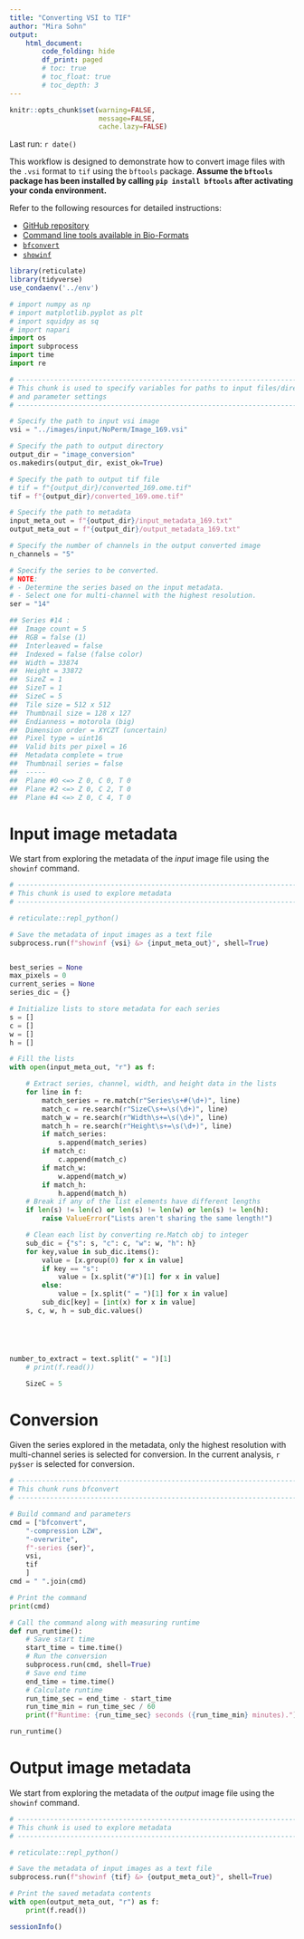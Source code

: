 ```yaml
---
title: "Converting VSI to TIF"
author: "Mira Sohn"
output:
    html_document:
        code_folding: hide
        df_print: paged
        # toc: true
        # toc_float: true
        # toc_depth: 3
---
```


```r
knitr::opts_chunk$set(warning=FALSE,
                      message=FALSE,
                      cache.lazy=FALSE)
```

Last run: `r date()`

This workflow is designed to demonstrate how to convert image files with the `.vsi`
format to `tif` using the `bftools` package. **Assume the `bftools` package has been
installed by calling `pip install bftools` after activating your conda environment.**

Refer to the following resources for detailed instructions:

- [GitHub repository](https://github.com/BobDotCom/bftools)
- [Command line tools available in Bio-Formats](https://bio-formats.readthedocs.io/en/stable/users/comlinetools/index.html)
- [`bfconvert`](https://bio-formats.readthedocs.io/en/stable/users/comlinetools/conversion.html)
- [`showinf`](https://bio-formats.readthedocs.io/en/stable/users/comlinetools/display.html)

```r
library(reticulate)
library(tidyverse)
use_condaenv('../env')
```

```python
# import numpy as np
# import matplotlib.pyplot as plt
# import squidpy as sq
# import napari
import os
import subprocess
import time
import re
```

```python

# ------------------------------------------------------------------------------
# This chunk is used to specify variables for paths to input files/directories
# and parameter settings
# ------------------------------------------------------------------------------

# Specify the path to input vsi image
vsi = "../images/input/NoPerm/Image_169.vsi"

# Specify the path to output directory
output_dir = "image_conversion"
os.makedirs(output_dir, exist_ok=True)

# Specify the path to output tif file
# tif = f"{output_dir}/converted_169.ome.tif"
tif = f"{output_dir}/converted_169.ome.tif"

# Specify the path to metadata
input_meta_out = f"{output_dir}/input_metadata_169.txt"
output_meta_out = f"{output_dir}/output_metadata_169.txt"

# Specify the number of channels in the output converted image
n_channels = "5"

# Specify the series to be converted. 
# NOTE: 
# - Determine the series based on the input metadata. 
# - Select one for multi-channel with the highest resolution.
ser = "14"

## Series #14 :
##  Image count = 5
##  RGB = false (1) 
##  Interleaved = false
##  Indexed = false (false color)
##  Width = 33874
##  Height = 33872
##  SizeZ = 1
##  SizeT = 1
##  SizeC = 5
##  Tile size = 512 x 512
##  Thumbnail size = 128 x 127
##  Endianness = motorola (big)
##  Dimension order = XYCZT (uncertain)
##  Pixel type = uint16
##  Valid bits per pixel = 16
##  Metadata complete = true
##  Thumbnail series = false
##  -----
##  Plane #0 <=> Z 0, C 0, T 0
##  Plane #2 <=> Z 0, C 2, T 0
##  Plane #4 <=> Z 0, C 4, T 0
```

# Input image metadata

We start from exploring the metadata of the *input* image file using the `showinf` command.


```python

# ------------------------------------------------------------------------------
# This chunk is used to explore metadata
# ------------------------------------------------------------------------------

# reticulate::repl_python()

# Save the metadata of input images as a text file
subprocess.run(f"showinf {vsi} &> {input_meta_out}", shell=True)


best_series = None
max_pixels = 0
current_series = None
series_dic = {}

# Initialize lists to store metadata for each series
s = []
c = []
w = []
h = []

# Fill the lists
with open(input_meta_out, "r") as f:

    # Extract series, channel, width, and height data in the lists
    for line in f:
        match_series = re.match(r"Series\s+#(\d+)", line)
        match_c = re.search(r"SizeC\s+=\s(\d+)", line)
        match_w = re.search(r"Width\s+=\s(\d+)", line)
        match_h = re.search(r"Height\s+=\s(\d+)", line)
        if match_series:
            s.append(match_series)
        if match_c:
            c.append(match_c)
        if match_w:
            w.append(match_w)
        if match_h:
            h.append(match_h)
    # Break if any of the list elements have different lengths
    if len(s) != len(c) or len(s) != len(w) or len(s) != len(h):
        raise ValueError("Lists aren't sharing the same length!")

    # Clean each list by converting re.Match obj to integer
    sub_dic = {"s": s, "c": c, "w": w, "h": h}
    for key,value in sub_dic.items():
        value = [x.group(0) for x in value]
        if key == "s":
            value = [x.split("#")[1] for x in value]
        else:
            value = [x.split(" = ")[1] for x in value]
        sub_dic[key] = [int(x) for x in value]
    s, c, w, h = sub_dic.values()





number_to_extract = text.split(" = ")[1]
    # print(f.read())

    SizeC = 5
```

# Conversion

Given the series explored in the metadata, only the highest resolution with multi-channel 
series is selected for conversion. In the current analysis, `r py$ser` is selected for 
conversion.


```python

# ------------------------------------------------------------------------------
# This chunk runs bfconvert
# ------------------------------------------------------------------------------

# Build command and parameters
cmd = ["bfconvert",
    "-compression LZW",
    "-overwrite",
    f"-series {ser}",
    vsi,
    tif
    ]
cmd = " ".join(cmd)

# Print the command
print(cmd)

# Call the command along with measuring runtime
def run_runtime():
    # Save start time
    start_time = time.time()
    # Run the conversion
    subprocess.run(cmd, shell=True)
    # Save end time
    end_time = time.time()
    # Calculate runtime
    run_time_sec = end_time - start_time
    run_time_min = run_time_sec / 60
    print(f"Runtime: {run_time_sec} seconds ({run_time_min} minutes).")

run_runtime()
```

# Output image metadata

We start from exploring the metadata of the *output* image file using the `showinf` command.


```python

# ------------------------------------------------------------------------------
# This chunk is used to explore metadata
# ------------------------------------------------------------------------------

# reticulate::repl_python()

# Save the metadata of input images as a text file
subprocess.run(f"showinf {tif} &> {output_meta_out}", shell=True)

# Print the saved metadata contents
with open(output_meta_out, "r") as f:
    print(f.read())

```

```r
sessionInfo()
```
